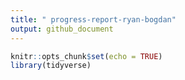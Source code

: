 ```yaml
---
title: " progress-report-ryan-bogdan"
output: github_document
---
```


```r
knitr::opts_chunk$set(echo = TRUE)
library(tidyverse)
```
